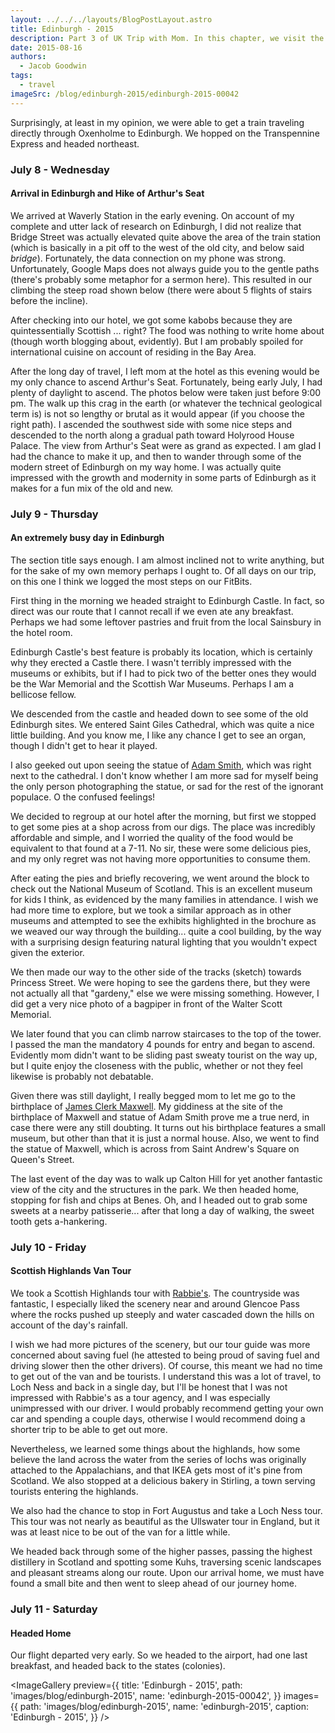```yaml
---
layout: ../../../layouts/BlogPostLayout.astro
title: Edinburgh - 2015
description: Part 3 of UK Trip with Mom. In this chapter, we visit the Edinburgh.
date: 2015-08-16
authors:
  - Jacob Goodwin
tags:
  - travel
imageSrc: /blog/edinburgh-2015/edinburgh-2015-00042
---
```



Surprisingly, at least in my opinion, we were able to get a train traveling directly through Oxenholme to Edinburgh. We hopped on the Transpennine Express and headed northeast.

### July 8 - Wednesday

#### Arrival in Edinburgh and Hike of Arthur's Seat

We arrived at Waverly Station in the early evening. On account of my complete and utter lack of research on Edinburgh, I did not realize that Bridge Street was actually elevated quite above the area of the train station (which is basically in a pit off to the west of the old city, and below said _bridge_). Fortunately, the data connection on my phone was strong. Unfortunately, Google Maps does not always guide you to the gentle paths (there's probably some metaphor for a sermon here). This resulted in our climbing the steep road shown below (there were about 5 flights of stairs before the incline).

After checking into our hotel, we got some kabobs because they are quintessentially Scottish ... right? The food was nothing to write home about (though worth blogging about, evidently). But I am probably spoiled for international cuisine on account of residing in the Bay Area.

After the long day of travel, I left mom at the hotel as this evening would be my only chance to ascend Arthur's Seat. Fortunately, being early July, I had plenty of daylight to ascend. The photos below were taken just before 9:00 pm. The walk up this crag in the earth (or whatever the technical geological term is) is not so lengthy or brutal as it would appear (if you choose the right path). I ascended the southwest side with some nice steps and descended to the north along a gradual path toward Holyrood House Palace. The view from Arthur's Seat were as grand as expected. I am glad I had the chance to make it up, and then to wander through some of the modern street of Edinburgh on my way home. I was actually quite impressed with the growth and modernity in some parts of Edinburgh as it makes for a fun mix of the old and new.

<BlogImage
  path="/blog/edinburgh-2015"
  name="edinburgh-2015-00001"
  caption="Much to our chagrin, this was the small road we had to drag our luggage up to get to our hotel on Bridge Street. Even more to our disappointment was to subsequently find the many more gradually inclined roads leading to Bridge Street."
/>

<BlogImage
  path="/blog/edinburgh-2015"
  name="edinburgh-2015-00030"
  caption="One of many photos taken from Arthur's Seat, which has a fantastic 360 degree view"
/>

<BlogImage
  path="/blog/edinburgh-2015"
  name="edinburgh-2015-00034"
  caption="View of Arthur's Seat from the northern side of Holyrood Park"
/>

### July 9 - Thursday

#### An extremely busy day in Edinburgh

The section title says enough. I am almost inclined not to write anything, but for the sake of my own memory perhaps I ought to. Of all days on our trip, on this one I think we logged the most steps on our FitBits.

First thing in the morning we headed straight to Edinburgh Castle. In fact, so direct was our route that I cannot recall if we even ate any breakfast. Perhaps we had some leftover pastries and fruit from the local Sainsbury in the hotel room.

Edinburgh Castle's best feature is probably its location, which is certainly why they erected a Castle there. I wasn't terribly impressed with the museums or exhibits, but if I had to pick two of the better ones they would be the War Memorial and the Scottish War Museums. Perhaps I am a bellicose fellow.

We descended from the castle and headed down to see some of the old Edinburgh sites. We entered Saint Giles Cathedral, which was quite a nice little building. And you know me, I like any chance I get to see an organ, though I didn't get to hear it played.

I also geeked out upon seeing the statue of [Adam Smith](https://en.wikipedia.org/wiki/Adam_Smith), which was right next to the cathedral. I don't know whether I am more sad for myself being the only person photographing the statue, or sad for the rest of the ignorant populace. O the confused feelings!

We decided to regroup at our hotel after the morning, but first we stopped to get some pies at a shop across from our digs. The place was incredibly affordable and simple, and I worried the quality of the food would be equivalent to that found at a 7-11. No sir, these were some delicious pies, and my only regret was not having more opportunities to consume them.

After eating the pies and briefly recovering, we went around the block to check out the National Museum of Scotland. This is an excellent museum for kids I think, as evidenced by the many families in attendance. I wish we had more time to explore, but we took a similar approach as in other museums and attempted to see the exhibits highlighted in the brochure as we weaved our way through the building... quite a cool building, by the way with a surprising design featuring natural lighting that you wouldn't expect given the exterior.

We then made our way to the other side of the tracks (sketch) towards Princess Street. We were hoping to see the gardens there, but they were not actually all that "gardeny," else we were missing something. However, I did get a very nice photo of a bagpiper in front of the Walter Scott Memorial.

We later found that you can climb narrow staircases to the top of the tower. I passed the man the mandatory 4 pounds for entry and began to ascend. Evidently mom didn't want to be sliding past sweaty tourist on the way up, but I quite enjoy the closeness with the public, whether or not they feel likewise is probably not debatable.

Given there was still daylight, I really begged mom to let me go to the birthplace of [James Clerk Maxwell](https://en.wikipedia.org/wiki/James_Clerk_Maxwell). My giddiness at the site of the birthplace of Maxwell and statue of Adam Smith prove me a true nerd, in case there were any still doubting. It turns out his birthplace features a small museum, but other than that it is just a normal house. Also, we went to find the statue of Maxwell, which is across from Saint Andrew's Square on Queen's Street.

The last event of the day was to walk up Calton Hill for yet another fantastic view of the city and the structures in the park. We then headed home, stopping for fish and chips at Benes. Oh, and I headed out to grab some sweets at a nearby patisserie... after that long a day of walking, the sweet tooth gets a-hankering.

<BlogImage
  path="/blog/edinburgh-2015"
  name="edinburgh-2015-00054"
  caption="At Edinburgh Castle, looking toward Foog's Gate and the Scottish National War Memorial"
/>

<BlogImage
  path="/blog/edinburgh-2015"
  name="edinburgh-2015-00061"
  caption="Overlooking the grandstands for the Royal Edinburgh Military Tattoo"
/>

<BlogImage
  path="/blog/edinburgh-2015"
  name="edinburgh-2015-00071"
  caption="St. Gile's Cathedral"
/>

<BlogImage
  path="/blog/edinburgh-2015"
  name="edinburgh-2015-00079"
  caption="Scottish pies and pasties. Both scrumptious and affordable!"
/>

<BlogImage
  path="/blog/edinburgh-2015"
  name="edinburgh-2015-00083"
  caption="From the natural history portion of The National Museum of Scotland"
/>

<BlogImage
  path="/blog/edinburgh-2015"
  name="edinburgh-2015-00092"
  caption="The Sir Walter Scott Monument... and a bagpiper. The views from atop the monument are well worth the small fee to enter, though I don't not recommend ascending the narrow staircases if you are claustrophobic."
/>

<BlogImage
  path="/blog/edinburgh-2015"
  name="edinburgh-2015-00110"
  caption="The birthplace of James Clerk Maxwell, the father of Electromagnetics, and the reason I have a job."
/>

<BlogImage
  path="/blog/edinburgh-2015"
  name="edinburgh-2015-00119"
  caption="Calton Hill - The National Monument of Scotland and the Nelson Monument are seen in this photo"
/>

### July 10 - Friday

#### Scottish Highlands Van Tour

We took a Scottish Highlands tour with [Rabbie's](https://www.rabbies.com/). The countryside was fantastic, I especially liked the scenery near and around Glencoe Pass where the rocks pushed up steeply and water cascaded down the hills on account of the day's rainfall.

I wish we had more pictures of the scenery, but our tour guide was more concerned about saving fuel (he attested to being proud of saving fuel and driving slower then the other drivers). Of course, this meant we had no time to get out of the van and be tourists. I understand this was a lot of travel, to Loch Ness and back in a single day, but I'll be honest that I was not impressed with Rabbie's as a tour agency, and I was especially unimpressed with our driver. I would probably recommend getting your own car and spending a couple days, otherwise I would recommend doing a shorter trip to be able to get out more.

Nevertheless, we learned some things about the highlands, how some believe the land across the water from the series of lochs was originally attached to the Appalachians, and that IKEA gets most of it's pine from Scotland. We also stopped at a delicious bakery in Stirling, a town serving tourists entering the highlands.

We also had the chance to stop in Fort Augustus and take a Loch Ness tour. This tour was not nearly as beautiful as the Ullswater tour in England, but it was at least nice to be out of the van for a little while.

We headed back through some of the higher passes, passing the highest distillery in Scotland and spotting some Kuhs, traversing scenic landscapes and pleasant streams along our route. Upon our arrival home, we must have found a small bite and then went to sleep ahead of our journey home.

<BlogImage
  path="/blog/edinburgh-2015"
  name="edinburgh-2015-00132"
  caption="A waterfall near the Pass of Glencoe"
/>

<BlogImage
  path="/blog/edinburgh-2015"
  name="edinburgh-2015-00139"
  caption="Fort Augustus, a town on the southern end of Loch Ness"
/>

<BlogImage
  path="/blog/edinburgh-2015"
  name="edinburgh-2015-00147"
  caption="On Loch Ness"
/>

### July 11 - Saturday

#### Headed Home

Our flight departed very early. So we headed to the airport, had one last breakfast, and headed back to the states (colonies).

<ImageGallery
  preview={{
    title: 'Edinburgh - 2015',
    path: 'images/blog/edinburgh-2015',
    name: 'edinburgh-2015-00042',
  }}
  images={{
    path: 'images/blog/edinburgh-2015',
    name: 'edinburgh-2015',
    caption: 'Edinburgh - 2015',
  }}
/>
